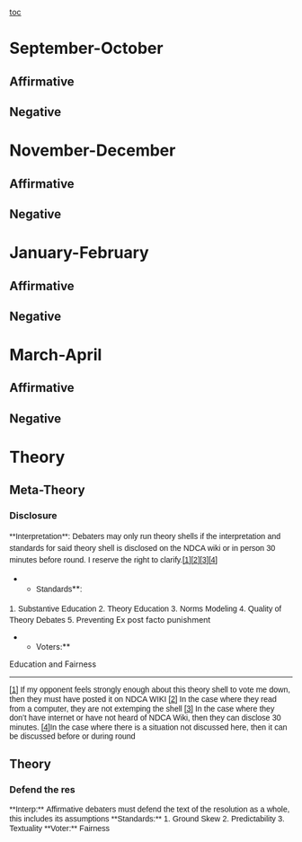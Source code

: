 [[toc]]
=September-October= 
==Affirmative== 
==Negative== 

=November-December= 
==Affirmative== 
==Negative== 

=January-February= 
==Affirmative== 
==Negative== 

=March-April= 
==Affirmative== 
==Negative== 

=Theory= 
==Meta-Theory== 
===Disclosure=== 
<span style="font-family: Arial,Helvetica,sans-serif;">**Interpretation**: </span>
<span style="font-family: Arial,Helvetica,sans-serif; line-height: 1.5;">Debaters may only run theory shells if the interpretation and standards for said theory shell is disclosed on the NDCA wiki or in person 30 minutes before round. I reserve the right to clarify.[[home#_ftn1|[1]]][[home#_ftn2|[2]]][[home#_ftn3|[3]]][[home#_ftn4|[4]]]</span>
**<span style="font-family: Arial,Helvetica,sans-serif; line-height: 1.5;">Standards</span>**<span style="font-family: Arial,Helvetica,sans-serif; line-height: 1.5;">:</span>
<span style="font-family: Arial,Helvetica,sans-serif; line-height: 1.5;">1. Substantive Education</span>
<span style="font-family: Arial,Helvetica,sans-serif;">2. Theory Education</span>
<span style="font-family: Arial,Helvetica,sans-serif;">3. Norms Modeling</span>
<span style="font-family: Arial,Helvetica,sans-serif;">4. Quality of Theory Debates</span>
<span style="font-family: Arial,Helvetica,sans-serif;">5. Preventing</span> Ex post facto punishment
**Voters:**
Education and Fairness
----
<span style="font-family: Arial,Helvetica,sans-serif;">[[home#_ftnref1|[1]]] If my opponent feels strongly enough about this theory shell to vote me down, then they must have posted it on NDCA WIKI</span>
<span style="font-family: Arial,Helvetica,sans-serif;">[[home#_ftnref2|[2]]] In the case where they read from a computer, they are not extemping the shell</span>
<span style="font-family: Arial,Helvetica,sans-serif;">[[home#_ftnref3|[3]]] In the case where they don’t have internet or have not heard of NDCA Wiki, then they can disclose 30 minutes.</span>
<span style="font-family: Arial,Helvetica,sans-serif;">[[home#_ftnref4|[4]]]In the case where there is a situation not discussed here, then it can be discussed before or during round</span>
==Theory== 
===Defend the res=== 
<span style="font-family: Arial,Helvetica,sans-serif;">**Interp:**</span>
<span style="font-family: Arial,Helvetica,sans-serif;">Affirmative debaters must defend the text of the resolution as a whole, this includes its assumptions</span>
<span style="font-family: Arial,Helvetica,sans-serif;">**Standards:**</span>
<span style="font-family: Arial,Helvetica,sans-serif;">1. Ground Skew</span>
<span style="font-family: Arial,Helvetica,sans-serif;">2. Predictability</span>
<span style="font-family: Arial,Helvetica,sans-serif;">3. Textuality</span>
<span style="font-family: Arial,Helvetica,sans-serif;">**Voter:**</span>
<span style="font-family: Arial,Helvetica,sans-serif;">Fairness</span>